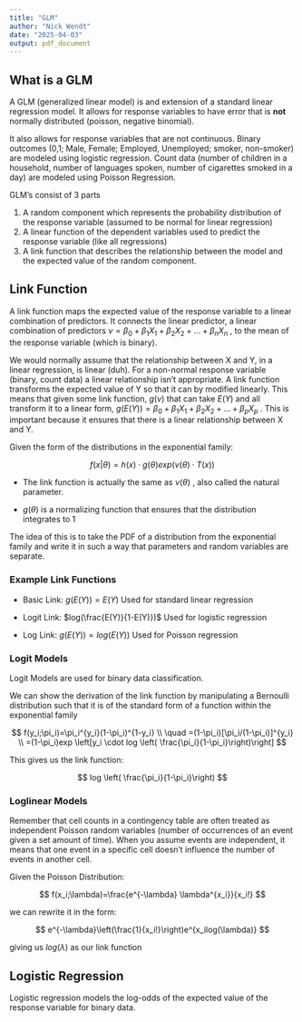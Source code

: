 ```yaml
---
title: "GLM"
author: "Nick Wendt"
date: "2025-04-03"
output: pdf_document
---
```


## What is a GLM

A GLM (generalized linear model) is and extension of a standard linear regression model. It allows for response variables to have error that is **not** normally distributed (poisson, negative binomial).

It also allows for response variables that are not continuous. Binary outcomes (0,1; Male, Female; Employed, Unemployed; smoker, non-smoker) are modeled using logistic regression. Count data (number of children in a household, number of languages spoken, number of cigarettes smoked in a day) are modeled using Poisson Regression.

GLM's consist of 3 parts

1.  A random component which represents the probability distribution of the response variable (assumed to be normal for linear regression)
2.  A linear function of the dependent variables used to predict the response variable (like all regressions)
3.  A link function that describes the relationship between the model and the expected value of the random component.

## Link Function

A link function maps the expected value of the response variable to a linear combination of predictors. It connects the linear predictor, a linear combination of predictors $\nu=\beta_0+\beta_1X_1+ \beta_2X_2+... +\beta_nX_n$ , to the mean of the response variable (which is binary).

We would normally assume that the relationship between X and Y, in a linear regression, is linear (duh). For a non-normal response variable (binary, count data) a linear relationship isn't appropriate. A link function transforms the expected value of Y so that it can by modified linearly. This means that given some link function, $g(\nu)$ that can take $E(Y)$ and all transform it to a linear form, $g(E(Y))=\beta_0+\beta_1X_1+\beta_2X_2+...+\beta_pX_p$ . This is important because it ensures that there is a linear relationship between X and Y.

Given the form of the distributions in the exponential family:

$$
f(x|\theta)=h(x)\cdot g(\theta)exp(\nu(\theta)\cdot T(x))
$$

-   The link function is actually the same as $\nu(\theta)$ , also called the natural parameter.

-   $g(\theta)$ is a normalizing function that ensures that the distribution integrates to 1

The idea of this is to take the PDF of a distribution from the exponential family and write it in such a way that parameters and random variables are separate.

### Example Link Functions

-   Basic Link: $g(E(Y))=E(Y)$ Used for standard linear regression

-   Logit Link: $log(\frac{E(Y)}{1-E(Y)})$ Used for logistic regression

-   Log Link: $g(E(Y)) = log(E(Y))$ Used for Poisson regression

### Logit Models

Logit Models are used for binary data classification.

We can show the derivation of the link function by manipulating a Bernoulli distribution such that it is of the standard form of a function within the exponential family

$$
f(y_i;\pi_i)=\pi_i^{y_i}(1-\pi_i)^{1-y_i} \\
\quad =(1-\pi_i)[\pi_i/(1-\pi_i)]^{y_i} \\
=(1-\pi_i)exp \left[y_i \cdot log \left( \frac{\pi_i}{1-\pi_i}\right)\right]
$$

This gives us the link function:

$$
log \left( \frac{\pi_i}{1-\pi_i}\right)
$$

### Loglinear Models

Remember that cell counts in a contingency table are often treated as independent Poisson random variables (number of occurrences of an event given a set amount of time). When you assume events are independent, it means that one event in a specific cell doesn't influence the number of events in another cell.

Given the Poisson Distribution:

$$
f(x_i;\lambda)=\frac{e^{-\lambda} \lambda^{x_i}}{x_i!}
$$

we can rewrite it in the form:

$$
e^{-\lambda}\left(\frac{1}{x_i!}\right)e^{x_ilog(\lambda)}
$$

giving us $log(\lambda)$ as our link function

## Logistic Regression

Logistic regression models the log-odds of the expected value of the response variable for binary data.
